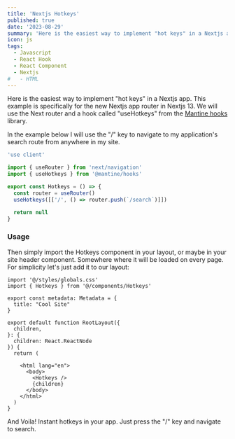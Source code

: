 ```yaml
---
title: 'Nextjs Hotkeys'
published: true
date: '2023-08-29'
summary: 'Here is the easiest way to implement "hot keys" in a Nextjs app using the app router.'
icon: js
tags:
  - Javascript
  - React Hook
  - React Component
  - Nextjs
#   - HTML
---
```


Here is the easiest way to implement "hot keys" in a Nextjs app. This example is specifically for the new Nextjs app router in Nextjs 13. We will use the Next router and a hook called "useHotkeys" from the [Mantine hooks](https://mantine.dev/pages/getting-started/) library.

In the example below I will use the "/" key to navigate to my application's search route from anywhere in my site.

<CodeBlock>

```JavaScript:hotkeys.ts
'use client'

import { useRouter } from 'next/navigation'
import { useHotkeys } from '@mantine/hooks'

export const Hotkeys = () => {
  const router = useRouter()
  useHotkeys([['/', () => router.push(`/search`)]])

  return null
}
```

</CodeBlock>

### Usage

Then simply import the Hotkeys component in your layout, or maybe in your site header component. Somewhere where it will be loaded on every page. For simplicity let's just add it to our layout:

<CodeBlock>

```JavaScript:layout.tsx
import '@/styles/globals.css'
import { Hotkeys } from '@/components/Hotkeys'

export const metadata: Metadata = {
  title: "Cool Site"
}

export default function RootLayout({
  children,
}: {
  children: React.ReactNode
}) {
  return (

    <html lang="en">
      <body>
        <Hotkeys />
        {children}
      </body>
    </html>
  )
}
```

</CodeBlock>

And Voila! Instant hotkeys in your app. Just press the "/" key and navigate to search.
